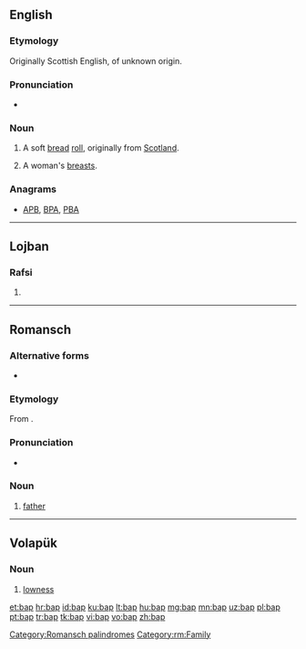 {{also|bắp}}
==English==

===Etymology===
Originally Scottish English, of unknown origin.

===Pronunciation===
* {{IPA|/bæp/}}

===Noun===
{{en-noun}}

# A soft [[bread]] [[roll]], originally from [[Scotland]].
# {{context|British|slang|in the plural|lang=en}} A woman's [[breasts]].

===Anagrams===
* [[APB#English|APB]], [[BPA#English|BPA]], [[PBA#English|PBA]]

----

==Lojban==

===Rafsi===
{{jbo-rafsi}}

# {{jbo-rafsi of|bapli}}

----

==Romansch==

===Alternative forms===
* {{qualifier|Rumantsch Grischun|Sursilvan|Sutsilvan|Surmiran}} {{l|rm|bab}}

===Etymology===
From {{etyl|LL.|rm}} {{m|la|*babbus}}.

===Pronunciation===
* {{IPA|[baːp]|lang=rm}}

===Noun===
{{rm-noun|m}}

# {{context|Puter|Vallader|lang=rm}} [[father]]

[[Category:Romansch palindromes]]
[[Category:rm:Family]]

----

==Volapük==

===Noun===
{{head|vo|noun}}

# [[lowness]]

[[et:bap]]
[[hr:bap]]
[[id:bap]]
[[ku:bap]]
[[lt:bap]]
[[hu:bap]]
[[mg:bap]]
[[mn:bap]]
[[uz:bap]]
[[pl:bap]]
[[pt:bap]]
[[tr:bap]]
[[tk:bap]]
[[vi:bap]]
[[vo:bap]]
[[zh:bap]]